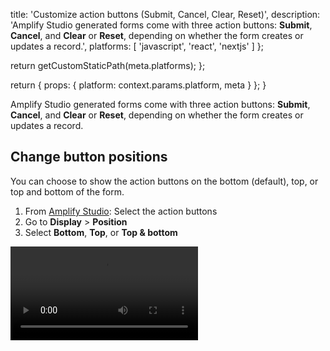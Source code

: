 
  title: 'Customize action buttons (Submit, Cancel, Clear, Reset)',
  description: 'Amplify Studio generated forms come with three action buttons: **Submit**, **Cancel**, and **Clear** or **Reset**, depending on whether the form creates or updates a record.',
  platforms: [
    'javascript',
    'react',
    'nextjs'
  ]
};

  return getCustomStaticPath(meta.platforms);
};

  return {
    props: {
      platform: context.params.platform,
      meta
    }
  };
}

Amplify Studio generated forms come with three action buttons: **Submit**, **Cancel**, and **Clear** or **Reset**, depending on whether the form creates or updates a record.

## Change button positions

You can choose to show the action buttons on the bottom (default), top, or top and bottom of the form.

1. From [Amplify Studio](/gen1/[platform]/tools/console/adminui/start/#logging-in-and-creating-an-app): Select the action buttons
2. Go to **Display** > **Position**
3. Select **Bottom**, **Top**, or **Top & bottom**

<Video src="/images/console/formbuilder/call-to-action-position.mp4" description="Video - Button Positions" />

## Customize label for Submit, Cancel, Clear, and Reset buttons

You can customize action button labels to better describe your form's use case, such as changing `Submit` to `Create note`.

1. From [Amplify Studio](/gen1/[platform]/tools/console/adminui/start/#logging-in-and-creating-an-app): Select the action buttons
2. Go to **Display** > **Submit button label**
3. Enter your custom button label

<Video src="/images/console/formbuilder/call-to-action-label.mp4" description="Video - Customize Labels" />

## Toggle visibility for Submit, Cancel, Clear, and Reset buttons

You can customize the visibility of action buttons to better accommodate your form's use case. For example, if you show the form in a modal with an `X` as a close button, you can hide the redundant `Cancel` action button.

1. From [Amplify Studio](/gen1/[platform]/tools/console/adminui/start/#logging-in-and-creating-an-app): Select the action buttons
2. Go to **Display** > **Submit button is visible**
3. Enter your custom button label

<Video src="/images/console/formbuilder/call-to-action-visibility.mp4" description="Video - Customize Visibility" />

If you hide all form action buttons, you can still leverage the [`onChange` event handler](/gen1/[platform]/build-ui/formbuilder/lifecycle/#get-form-data-as-your-user-inputs-data---onchange) to self-manage the form lifecycle. This is useful for a form that updates data in real-time without explicit user confirmation.
